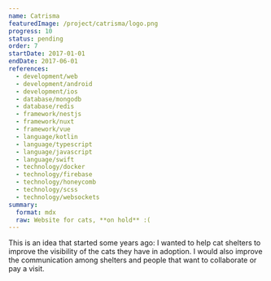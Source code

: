 ```yaml
---
name: Catrisma
featuredImage: /project/catrisma/logo.png
progress: 10
status: pending
order: 7
startDate: 2017-01-01
endDate: 2017-06-01
references:
  - development/web
  - development/android
  - development/ios
  - database/mongodb
  - database/redis
  - framework/nestjs
  - framework/nuxt
  - framework/vue
  - language/kotlin
  - language/typescript
  - language/javascript
  - language/swift
  - technology/docker
  - technology/firebase
  - technology/honeycomb
  - technology/scss
  - technology/websockets
summary:
  format: mdx
  raw: Website for cats, **on hold** :(
---
```


This is an idea that started some years ago: I wanted to help cat shelters to improve the visibility of the cats they have in adoption. I would also improve the communication among shelters and people that want to collaborate or pay a visit.
